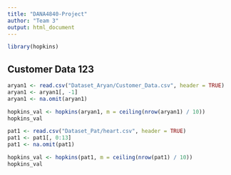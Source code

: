 ```yaml
---
title: "DANA4840-Project"
author: "Team 3"
output: html_document
---
```


```r
library(hopkins)
```

## Customer Data 123
```r
aryan1 <- read.csv("Dataset_Aryan/Customer_Data.csv", header = TRUE)
aryan1 <- aryan1[, -1]
aryan1 <- na.omit(aryan1)

hopkins_val <- hopkins(aryan1, m = ceiling(nrow(aryan1) / 10))
hopkins_val
```


```r
pat1 <- read.csv("Dataset_Pat/heart.csv", header = TRUE)
pat1 <- pat1[, 0:13]
pat1 <- na.omit(pat1)

hopkins_val <- hopkins(pat1, m = ceiling(nrow(pat1) / 10))
hopkins_val
```
